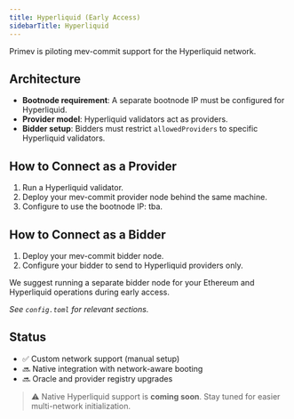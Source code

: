 ```yaml
---
title: Hyperliquid (Early Access)
sidebarTitle: Hyperliquid
---
```


Primev is piloting mev-commit support for the Hyperliquid network.

## Architecture

- **Bootnode requirement**: A separate bootnode IP must be configured for Hyperliquid.
- **Provider model**: Hyperliquid validators act as providers.
- **Bidder setup**: Bidders must restrict `allowedProviders` to specific Hyperliquid validators.

## How to Connect as a Provider

1. Run a Hyperliquid validator.
2. Deploy your mev-commit provider node behind the same machine.
3. Configure to use the bootnode IP: tba.

## How to Connect as a Bidder

1. Deploy your mev-commit bidder node.
2. Configure your bidder to send to Hyperliquid providers only.

We suggest running a separate bidder node for your Ethereum and Hyperliquid operations during early access.

_See `config.toml` for relevant sections._

## Status

- ✅ Custom network support (manual setup)
- 🔜 Native integration with network-aware booting
- 🔜 Oracle and provider registry upgrades

> ⚠️ Native Hyperliquid support is **coming soon**. Stay tuned for easier multi-network initialization.
